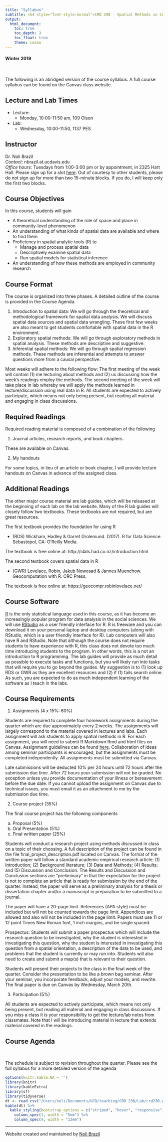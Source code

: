 ```yaml
---
title: "Syllabus"
subtitle: <h4 style="font-style:normal">CRD 298 - Spatial Methods in Community Research</h4>
output: 
  html_document:
    toc: true
    toc_depth: 3
    toc_float: true
    theme: cosmo
---
```


<h4 style="font-style:normal">Winter 2019</h4>

<style>
h1.title {
  font-weight: bold;
}
</style>

\

The following is an abridged version of the course syllabus.  A full course syllabus can be found on the Canvas class website.


<div style="margin-bottom:25px;">
</div>
## **Lecture and Lab Times**

* Lecture: 
    + Monday, 10:00-11:50 am, 109 Olson
* Lab: 
    + Wednesday, 10:00-11:50, 1137 PES

<div style="margin-bottom:25px;">
</div>
## **Instructor**

Dr. Noli Brazil  
*Contact*: nbrazil.at.ucdavis.edu  
*Office hours*: Tuesdays from 1:00-3:00 pm or by appointment, in 2325 Hart Hall.  Please sign up for a slot [here](https://www.wejoinin.com/sheets/eqmhu). Out of courtesy to other students, please do not sign up for more than two 15-minute blocks.  If you do, I will keep only the first two blocks.

<div style="margin-bottom:25px;">
</div>
## **Course Objectives**

In this course, students will gain

* A theoretical understanding of the role of space and place in community-level phenomenon
* An understanding of what kinds of spatial data are available and where to find them
* Proficiency in spatial analytic tools (R) to
    + Manage and process spatial data
    + Descriptively examine spatial data
    + Run spatial models for statistical inference
* An understanding of how these methods are employed in community research

<div style="margin-bottom:25px;">
</div>
## **Course Format**

The course is organized into three phases. A detailed outline of the course is provided in the Course Agenda. 

1. Introduction to spatial data: We will go through the theoretical and methodological framework for spatial data analysis. We will discuss spatial data sources and spatial data wrangling. These first few weeks are also meant to get students comfortable with spatial data in the R environment.
2. Exploratory spatial methods: We will go through exploratory methods in spatial analysis.  These methods are descriptive and suggestive.
3. Inferential spatial methods: We will go through spatial regression methods.  These methods are inferential and attempts to answer questions more from a causal perspective.

Most weeks will adhere to the following flow: The first meeting of the week will contain (1) me lecturing about methods and (2) us discussing how the week’s readings employ the methods.  The second meeting of the week will take place in lab whereby we will apply the methods learned in lecture/discussion using real data in R. All students are expected to actively participate, which means not only being present, but reading all material and engaging in class discussions. 

<div style="margin-bottom:25px;">
</div>
## **Required Readings**

Required reading material is composed of a combination of the following 

1. Journal articles, research reports, and book chapters.

These are available on Canvas.

2.	My handouts

For some topics, in lieu of an article or book chapter, I will provide lecture handouts on Canvas in advance of the assigned class.  


## **Additional Readings**

The other major course material are lab guides, which will be released at the beginning of each lab on the lab website.  Many of the R lab guides will closely follow two textbooks.  These textbooks are not required, but are great resources. 

The first textbook provides the foundation for using R

* (RDS) Wickham, Hadley & Garret Grolemund. (2017). R for Data Science. Sebastopol, CA: O’Reilly Media.

The textbook is free online at: http://r4ds.had.co.nz/introduction.html  

The second textbook covers spatial data in R

* (GWR) Lovelace, Robin, Jakub Nowosad & Jannes Muenchow. Geocomputation with R. CRC Press.

The textbook is free online at: https://geocompr.robinlovelace.net/

<div style="margin-bottom:25px;">
</div>
## **Course Software**

[R](https://www.r-project.org/) is the only statistical language used in this course, as it has become an increasingly popular program for data analysis in the social sciences. We will use [RStudio](https://www.rstudio.com/) as a user friendly interface for R. R is freeware and you can download it on your personal laptop and desktop computers (along with RStudio, which is a user friendly interface for R).  Lab computers will also have R and RStudio.  Note that although the course does not require students to have experience with R, this class does not devote too much time introducing students to the program.  In other words, this is a not an introduction to R programming.  The lab guides will provide as much detail as possible to execute tasks and functions, but you will likely run into tasks that will require you to go beyond the guides.  My suggestion is to (1) look up RDS or GWR as they are excellent resources and (2) if (1) fails search online.  As such, you are expected to do as much independent learning of the software as I teach in the labs.

<div style="margin-bottom:25px;">
</div>
## **Course Requirements** 

1. Assignments (4 x 15%: 60%)

Students are required to complete four homework assignments during the quarter which are due approximately every 2 weeks.  The assignments will largely correspond to the material covered in lectures and labs.  Each assignment will ask students to apply spatial methods in R. For each assignment, you will need to submit R Markdown Rmd and html files on Canvas. Assignment guidelines can be found [here](https://crd230.github.io/hw_guidelines.html). Collaboration of ideas among seminar participants is encouraged, but the assignments must be completed independently. All assignments must be submitted via Canvas.  

Late submissions will be deducted 10% per 24 hours until 72 hours after the submission due time.  After 72 hours your submission will not be graded.  No exception unless you provide documentation of your illness or bereavement before the due date.  If you cannot upload the assignment on Canvas due to technical issues, you must email it as an attachment to me by the submission due time.

2. Course project (35%)

The final course project has the following components

a. Proposal (5%)
b. Oral Presentation (5%)
c. Final written paper (25%)

Students will conduct a research project using methods discussed in class on a topic of their choosing.  A full description of the project can be found in the file final_project_description.pdf located on Canvas. The format of the written paper will follow a standard academic empirical research article: (1) Introduction; (2) Background literature; (3) Data and Methods; (4) Results; and (5) Discussion and Conclusion.  The Results and Discussion and Conclusion sections are “preliminary” in that the expectation for the project is not to complete an article that is ready for submission by the end of the quarter.  Instead, the paper will serve as a preliminary analysis for a thesis or dissertation chapter and/or a manuscript in preparation to be submitted to a journal.

The paper will have a 20-page limit. References (APA style) must be included but will not be counted towards the page limit.  Appendices are allowed and also will not be included in the page limit. Papers must use 11 or 12 point Times New Roman font, 1 inch margins, and be single spaced.  

Prospectus: Students will submit a paper prospectus which will include the research question to be investigated, why the student is interested in investigating this question, why the student is interested in investigating this question from a spatial orientation, a description of the data to be used, and problems that the student is currently or may run into.  Students will also need to create and submit a map(s) that is relevant to their question. 

Students will present their projects to the class in the final week of the quarter.  Consider the presentation to be like a brown bag seminar.  After your seminar, you incorporate feedback, adjust your models, and rewrite. The final paper is due on Canvas by Wednesday, March 20th.

3. Participation (5%)

All students are expected to actively participate, which means not only being present, but reading all material and engaging in class discussions. If you miss a class it is your responsibility to get the lecture/lab notes from classmates. Note that I will be introducing material in lecture that extends material covered in the readings. 


<div style="margin-bottom:25px;">
</div>	
## **Course Agenda**
\

The schedule is subject to revision throughout the quarter.  Please see the full syllabus for a more detailed version of the agenda

```r
options(knitr.kable.NA = '')
library(knitr)
library(kableExtra)
library(sf)
library(tidyverse)
dt <- read_csv("/Users/noli/Documents/UCD/teaching/CRD 230/Lab/crd230.github.io/agenda.csv")
kable(dt) %>%
  kable_styling(bootstrap_options = c("striped", "hover", "responsive")) %>%
    column_spec(1, width = "5em") %>%
    column_spec(4, width = "13em")
```


***


Website created and maintained by [Noli Brazil](https://nbrazil.faculty.ucdavis.edu/)
